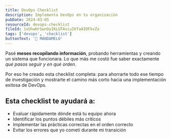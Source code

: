 ```yaml
---
title: DevOps Checklist
description: Implementa DevOps en tu organización
pubDate: 2024-03-05
resourceId: devops-checklist
fileId: 1xUhwHrSwnOyIKLUTAviuIKfaAIOFkvZa
tags: ['devops', 'checklist']
buttonText: '📩 MÁNDAMELO'
---
```


Pasé **meses recopilando información**, probando herramientas y creando un sistema que funcionara. Lo que más me costó fue saber exactamente _qué pasos seguir y en qué orden_.

Por eso he creado esta checklist completa: para ahorrarte todo ese tiempo de investigación y mostrarte el camino más corto hacia una implementación exitosa de DevOps.

## Esta checklist te ayudará a:

- Evaluar rápidamente dónde está tu equipo ahora
- Identificar los puntos débiles más críticos
- Implementar las prácticas correctas en el orden correcto
- Evitar los errores que yo cometí durante mi transición
